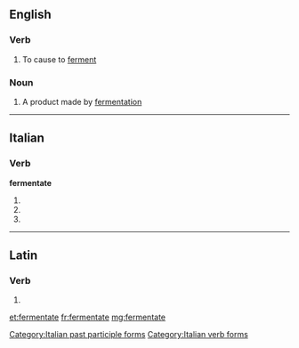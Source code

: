 ==English==

===Verb===
{{en-verb|fermentat|ing}}

# {{obsolete}} To cause to [[ferment]]

===Noun===
{{en-noun}}

# A product made by [[fermentation]]

----
==Italian==

===Verb===
'''fermentate'''

# {{conjugation of|fermentare||2|p|pres|ind|lang=it}}
# {{conjugation of|fermentare||2|p|imp|lang=it}}
# {{form of|[[feminine|Feminine]] plural|fermentato}}

[[Category:Italian past participle forms]]
[[Category:Italian verb forms]]

----

==Latin==

===Verb===
{{la-verb-form|fermentāte}}

# {{conjugation of|fermento|fermentō|1|p|pres|act|imp|lang=la}}

[[et:fermentate]]
[[fr:fermentate]]
[[mg:fermentate]]
